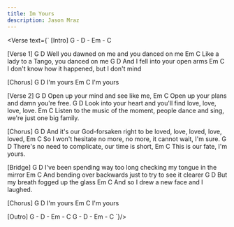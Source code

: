 ```yaml
---
title: Im Yours
description: Jason Mraz
---
```



<Verse text={`
[Intro]
G - D - Em - C

[Verse 1]
G          D
Well you dawned on me and you danced on me
Em          C
Like a lady to a Tango, you danced on me
G          D
And I fell into your open arms
Em          C
I don't know how it happened, but I don't mind

[Chorus]
G    D
I'm yours
Em    C
I'm yours

[Verse 2]
G                   D
Open up your mind and see like me,
Em                   C
Open up your plans and damn you're free.
G                   D
Look into your heart and you'll find love, love, love, love.
Em                   C
Listen to the music of the moment, people dance and sing, we're just one big family.

[Chorus]
G                                   D
And it's our God-forsaken right to be loved, love, loved, love, loved,
Em                                   C
So I won't hesitate no more, no more, it cannot wait, I'm sure.
G                   D
There's no need to complicate, our time is short,
Em                   C
This is our fate, I'm yours.

[Bridge]
G                   D
I've been spending way too long checking my tongue in the mirror
Em                   C
And bending over backwards just to try to see it clearer
G                   D
But my breath fogged up the glass
Em                   C
And so I drew a new face and I laughed.

[Chorus]
G    D
I'm yours
Em    C
I'm yours

[Outro]
G - D - Em - C
G - D - Em - C `}/>
